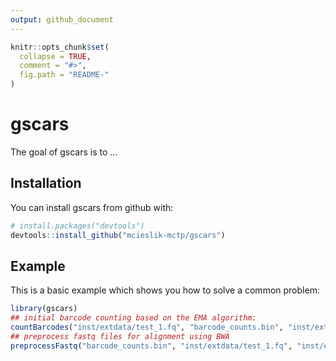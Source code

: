 ```yaml
---
output: github_document
---
```


<!-- README.md is generated from README.Rmd. Please edit that file -->

```r
knitr::opts_chunk$set(
  collapse = TRUE,
  comment = "#>",
  fig.path = "README-"
)
```

# gscars

The goal of gscars is to ...

## Installation

You can install gscars from github with:

```r
# install.packages("devtools")
devtools::install_github("mcieslik-mctp/gscars")
```

## Example

This is a basic example which shows you how to solve a common problem:

```r
library(gscars)
## initial barcode counting based on the EMA algorithm:
countBarcodes("inst/extdata/test_1.fq", "barcode_counts.bin", "inst/extdata/4M-with-alts-february-2016.txt")
## preprocess fastq files for alignment using BWA
preprocessFastq("barcode_counts.bin", "inst/extdata/test_1.fq", "inst/extdata/test_2.fq", "1.fq", "2.fq")

```
